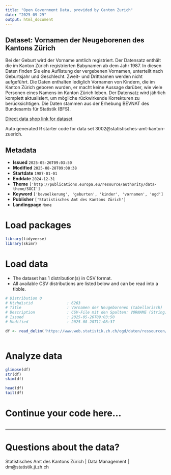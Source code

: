```yaml
---
title: "Open Government Data, provided by Canton Zurich"
date: "2025-09-29"
output: html_document
---
```


## Dataset: Vornamen der Neugeborenen des Kantons Zürich

Bei der Geburt wird der Vorname amtlich registriert. Der Datensatz enthält die im Kanton Zürich registrierten Babynamen ab dem Jahr 1987. In diesen Daten finden Sie eine Auflistung der vergebenen Vornamen, unterteilt nach Geburtsjahr und Geschlecht. Zweit- und Drittnamen werden nicht aufgeführt. Die Daten enthalten lediglich Vornamen von Kindern, die im Kanton Zürich geboren wurden, er macht keine Aussage darüber, wie viele Personen eines Namens im Kanton Zürich leben. Der Datensatz wird jährlich komplett aktualisiert, um mögliche rückwirkende Korrekturen zu berücksichtigen. Die Daten stammen aus der Erhebung BEVNAT des Bundesamts für Statistik (BFS). 

[Direct data shop link for dataset](https://www.zh.ch/de/politik-staat/statistik-daten/datenkatalog.html#/datasets/3002@statistisches-amt-kanton-zuerich)

Auto generated R starter code for data set 3002@statistisches-amt-kanton-zuerich.

## Metadata

- **Issued** `2025-05-26T09:03:50`
- **Modified** `2025-08-28T09:08:38`
- **Startdate** `1987-01-01`
- **Enddate** `2024-12-31`
- **Theme** `['http://publications.europa.eu/resource/authority/data-theme/SOCI']`
- **Keyword** `['bevoelkerung', 'geburten', 'kinder', 'vornamen', 'ogd']`
- **Publisher** `['Statistisches Amt des Kantons Zürich']`
- **Landingpage** `None`


# Load packages

```r

library(tidyverse)
library(skimr)

```

# Load data

-   The dataset has 1 distribution(s) in CSV format.
-   All available CSV distributions are listed below and can be read into a tibble.

```r

# Distribution 0
# Ktzhdistid               : 6263
# Title                    : Vornamen der Neugeborenen (tabellarisch)
# Description              : CSV-File mit den Spalten: VORNAME (String), GEBURTSJAHR (Number), GESCHLECHT (String; Codierung m = männlich, f=weiblich), ANZAHL_NEUGEBORENE (Number) 
# Issued                   : 2025-05-26T09:03:50
# Modified                 : 2025-08-28T11:08:37

df <- read_delim('https://www.web.statistik.zh.ch/ogd/daten/ressourcen/KTZH_00003002_00006263.csv')



```

# Analyze data

```r

glimpse(df)
str(df)
skim(df)

head(df)
tail(df)

```

# Continue your code here...

```r

```

------------------------------------------------------------------------

# Questions about the data?

Statistisches Amt des Kantons Zürich | Data Management | dm@statistik.ji.zh.ch
